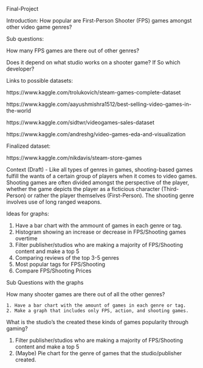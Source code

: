 Final-Project

Introduction: How popular are First-Person Shooter (FPS) games amongst other video game genres?

Sub questions:
  
   How many FPS games are there out of other genres?
  
   Does it depend on what studio works on a shooter game? If So which developer?
  
Links to possible datasets:

  https://www.kaggle.com/trolukovich/steam-games-complete-dataset
  
  https://www.kaggle.com/aayushmishra1512/best-selling-video-games-in-the-world
  
  https://www.kaggle.com/sidtwr/videogames-sales-dataset
 
  https://www.kaggle.com/andreshg/video-games-eda-and-visualization
 
Finalized dataset:

  https://www.kaggle.com/nikdavis/steam-store-games
  
Context (Draft) - Like all types of genres in games, shooting-based games fulfill the wants of a certain group of players when it comes to video games. Shooting games are often divided amongst the perspective of the player, whether the game depicts the player as a ficticious character (Third-Person) or rather the player themselves (First-Person). The shooting genre involves use of long ranged weapons. 

Ideas for graphs: 

1. Have a bar chart with the ammount of games in each genre or tag. 
2. Histogram showing an increase or decrease in FPS/Shooting games overtime
3. Filter publisher/studios who are making a majority of FPS/Shooting content and make a top 5
4. Comparing reviews of the top 3-5 genres
5. Most popular tags for FPS/Shooting
6. Compare FPS/Shooting Prices

Sub Questions with the graphs

How many shooter games are there out of all the other genres?
    
    1. Have a bar chart with the amount of games in each genre or tag.
    2. Make a graph that includes only FPS, action, and shooting games.

What is the studio's the created these kinds of games popularity through gaming?
   
   1. Filter publisher/studios who are making a majority of FPS/Shooting content and make a top 5
   2. (Maybe) Pie chart for the genre of games that the studio/publisher created.
   
